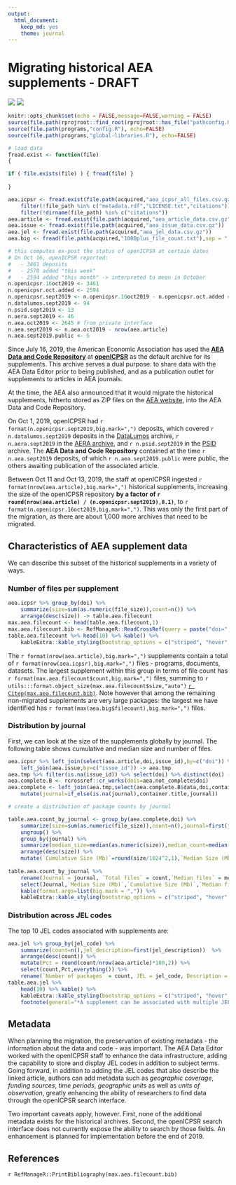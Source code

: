 ```yaml
---
output: 
  html_document: 
    keep_md: yes
    theme: journal
---
```

# Migrating historical AEA supplements - DRAFT

![](https://www.aeaweb.org/assets/8e0b7bf8/images/logo.svg)
![](https://www.icpsr.umich.edu/icpsrweb/ICPSR/images/open-icpsr-400.png)

```r
knitr::opts_chunk$set(echo = FALSE,message=FALSE,warning = FALSE)
source(file.path(rprojroot::find_root(rprojroot::has_file("pathconfig.R")),"pathconfig.R"),echo=FALSE)
source(file.path(programs,"config.R"), echo=FALSE)
source(file.path(programs,"global-libraries.R"), echo=FALSE)


```

```r

# load data
fread.exist <- function(file) 
{

if ( file.exists(file) ) { fread(file) }
	
}

aea.icpsr <- fread.exist(file.path(acquired,"aea_icpsr_all_files.csv.gz")) %>%
	filter(!file_path %in% c("metadata.rdf","LICENSE.txt","citations")) %>%
	filter(!dirname(file_path) %in% c("citations"))
aea.article <- fread.exist(file.path(acquired,"aea_article_data.csv.gz"))
aea.issue <- fread.exist(file.path(acquired,"aea_issue_data.csv.gz"))
aea.jel <- fread.exist(file.path(acquired,"aea_jel_data.csv.gz"))
aea.big <- fread(file.path(acquired,"1000plus_file_count.txt"),sep = " ",col.names = c("filecount","pkgsize","compressed"))

# this computes ex-post the status of openICPSR at certain dates
# On Oct 16, openICPSR reported:
#   - 3461 deposits
#   - 2570 added "this week"
#   - 2594 added "this month" -> interpreted to mean in October
n.openicpsr.16oct2019 <- 3461
n.openicpsr.oct.added <- 2594
n.openicpsr.sept2019 <- n.openicpsr.16oct2019 - n.openicpsr.oct.added # end of september number
n.datalumos.sept2019 <- 94
n.psid.sept2019 <- 13
n.aera.sept2019 <- 46
n.aea.oct2019 <- 2645 # from private interface
n.aea.sept2019 <- n.aea.oct2019 - nrow(aea.article)
n.aea.sept2019.public <- 5

```

Since July 16, 2019, the American Economic Association has used the **[AEA Data and Code Repository](https://www.openicpsr.org/openicpsr/aea)** at **[openICPSR](https://www.openicpsr.org/openicpsr/)** as the default archive for its supplements. This archive serves a dual purpose: to share data with the AEA Data Editor prior to being published, and as a publication outlet for supplements to articles in AEA journals.

At the time, the AEA also announced that it would  migrate the historical supplements, hitherto stored as ZIP files on the [AEA website](https://www.aeaweb.org/journals), into the AEA Data and Code Repository. 

On Oct 1, 2019, openICPSR had `r format(n.openicpsr.sept2019,big.mark=",")` deposits, which covered `r n.datalumos.sept2019` deposits in the [DataLumos](https://www.datalumos.org/datalumos/search/studies) archive, `r n.aera.sept2019` in the [AERA archive](https://www.openicpsr.org/openicpsr/search/aerajournals/studies), and `r n.psid.sept2019` in the [PSID](https://www.openicpsr.org/openicpsr/search/psid/studies) archive. The **AEA Data and Code Repository** contained at the time `r n.aea.sept2019` deposits, of which `r n.aea.sept2019.public` were public, the others awaiting publication of the associated article. 

Between Oct 11 and Oct 13, 2019, the staff at openICPSR ingested `r format(nrow(aea.article),big.mark=",")` historical supplements, increasing the size of the openICPSR repository **by a factor of `r round(nrow(aea.article) / (n.openicpsr.sept2019),0.1)`**, to `r format(n.openicpsr.16oct2019,big.mark=",")`. This was only the first part of the migration, as there are about 1,000 more archives that need to be migrated.

## Characteristics of AEA supplement data
We can describe this subset of the historical supplements in a variety of ways. 

### Number of files per supplement
```r
aea.icpsr %>% group_by(doi) %>%
	summarize(size=sum(as.numeric(file_size)),count=n()) %>% 
	arrange(desc(size)) -> table.aea.filecount
max.aea.filecount <- head(table.aea.filecount,1)
max.aea.filecount.bib <- RefManageR::ReadCrossRef(query = paste("doi=",max.aea.filecount$doi))
table.aea.filecount %>% head(10) %>% kable() %>% 
	kableExtra::kable_styling(bootstrap_options = c("striped", "hover", "condensed"),full_width = F) 
```

The `r format(nrow(aea.article),big.mark=",")` supplements contain a total of `r format(nrow(aea.icpsr),big.mark=",")` files - programs, documents, datasets. The largest supplement within this group in terms of file count has `r format(max.aea.filecount$count,big.mark=",")` files, summing to `r utils:::format.object_size(max.aea.filecount$size,"auto")` [`r Citep(max.aea.filecount.bib)`](https://doi.org/`r max.aea.filecount$doi`). Note however that among the remaining non-migrated supplements are very large packages: the largest we have identified has `r format(max(aea.big$filecount),big.mark=",")` files. 



### Distribution by journal
First, we can look at the size of the supplements globally by journal. The following table shows cumulative and median size and number of files.

```r
aea.icpsr %>% left_join(select(aea.article,doi,issue_id),by=c("doi")) %>%
	left_join(aea.issue,by=c("issue_id")) -> aea.tmp
aea.tmp %>% filter(is.na(issue_id)) %>% select(doi) %>% distinct(doi) -> aea.not_complete
aea.complete.B <- rcrossref::cr_works(dois=aea.not_complete$doi)
aea.complete <- left_join(aea.tmp,select(aea.complete.B$data,doi,container.title),by=c("doi")) %>%
	mutate(journal=if_else(is.na(journal),container.title,journal))

# create a distribution of package counts by journal

table.aea.count_by_journal <- group_by(aea.complete,doi) %>%
	summarize(size=sum(as.numeric(file_size)),count=n(),journal=first(journal)) %>% 
	ungroup() %>%
	group_by(journal) %>%
	summarize(median_size=median(as.numeric(size)),median_count=median(count),size=sum(as.numeric(size)),count=sum(count)) %>%
	arrange(desc(size)) %>%
	mutate(`Cumulative Size (Mb)`=round(size/1024^2,1),`Median Size (Mb)`=round(median_size/1024^2,1))
	
table.aea.count_by_journal %>% 
	rename(Journal = journal, `Total files` = count,`Median files` = median_count) %>%
	select(Journal,`Median Size (Mb)`,`Cumulative Size (Mb)`,`Median files` ,`Total files`) %>%
	kable(format.args=list(big.mark = ",")) %>% 
	kableExtra::kable_styling(bootstrap_options = c("striped", "hover", "condensed"),full_width = F,position = "float_right") 
```

### Distribution across JEL codes

The top 10 JEL codes associated with supplements are:

```r
aea.jel %>% group_by(jel_code) %>% 
	summarize(count=n(),jel_description=first(jel_description))  %>% 
	arrange(desc(count)) %>% 
	mutate(Pct = round(count/nrow(aea.article)*100,2)) %>% 
	select(count,Pct,everything()) %>%
	rename(`Number of packages` = count, JEL = jel_code, Description = jel_description) -> table.aea.jel
table.aea.jel %>% 
	head(10) %>% kable() %>% 
	kableExtra::kable_styling(bootstrap_options = c("striped", "hover", "condensed"),full_width = F,position = "float_right") %>%
	footnote(general="*A supplement can be associated with multiple JEL codes.*")

```



 
 

## Metadata 
When planning the migration, the preservation of existing metadata - the information about the data and code - was important. The AEA Data Editor worked with the openICPSR staff to enhance the data infrastructure, adding the capability to store and display JEL codes in addition to subject terms.  Going forward, in addition to adding the JEL codes that also describe the linked article, authors can add metadata such as *geographic coverage*, *funding sources*, *time periods*, *geographic units* as well as *units of observation*, greatly enhancing the ability of researchers to find data through the openICPSR search interface. 

Two important caveats apply, however. First, none of the additional metadata exists for the historical archives. Second, the openICPSR search interface does not currently expose the ability to search by those fields. An enhancement is planned for implementation before the end of 2019.

## References

`r RefManageR::PrintBibliography(max.aea.filecount.bib)`

